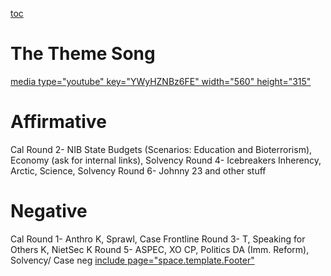 [[toc]]
=The Theme Song= 
[[media type="youtube" key="YWyHZNBz6FE" width="560" height="315"]]
=Affirmative= 
Cal
Round 2- NIB State Budgets (Scenarios: Education and Bioterrorism), Economy (ask for internal links), Solvency
Round 4- Icebreakers Inherency, Arctic, Science, Solvency
Round 6- Johnny 23 and other stuff
=Negative= 
Cal
Round 1- Anthro K, Sprawl, Case Frontline
Round 3- T, Speaking for Others K, NietSec K
Round 5- ASPEC, XO CP, Politics DA (Imm. Reform), Solvency/ Case neg
[[include page="space.template.Footer"]]